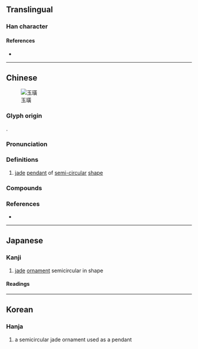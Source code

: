 {{character info}}
==Translingual==

===Han character===
{{Han char|rn=96|rad=玉|as=12|sn=16|four=14186|canj=MGTLC|ids=⿰𤣩黄}}

====References====
* {{Han ref|kx=0742.060|dkj=21242|dj=1151.190|hdz=21134.020|uh=749C|ud=29852|bh=BF58|bd=48984}}

----

==Chinese==
{{zh-forms}}
[[File:玉璜X1258.jpg|thumb|玉璜]]

===Glyph origin===
{{Han etym}}
{{Han compound|玉|alt1=𤣩|黃|ls=psc|c1=s|t1=jade|c2=p}}.

===Pronunciation===
{{zh-pron
|m=huáng
|m-s=
|dg=
|c=wong4
|c-t=
|g=
|h=pfs=
|j=
|mb=
|md=
|mn=
|mn-t=
|w=
|x=
|mc=y
|oc=y
|cat=n
}}

===Definitions===
{{zh-hanzi}}

# {{zh-obsolete}} [[jade]] [[pendant]] of [[semi-circular]] [[shape]]

===Compounds===
{{zh-der|璜璜|玉璜|裝璜}}

===References===
* {{R:yue:Hanzi}}

----

==Japanese==

===Kanji===
{{ja-kanji|grade=|rs=玉12}}

# [[jade]] [[ornament]] semicircular in shape

====Readings====
{{ja-readings
|on=こう, おう
|kun=
|nanori=
}}

----

==Korean==

===Hanja===
{{ko-hanja|hangeul=황|eumhun=|rv=hwang|mr=hwang|y=hwang}}

# a semicircular jade ornament used as a pendant